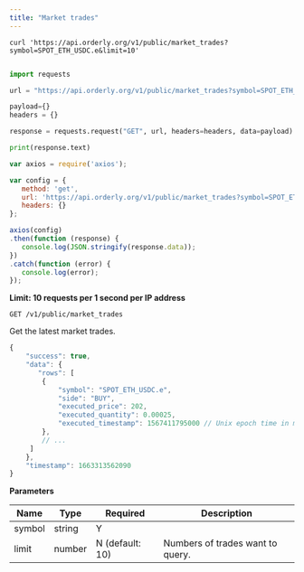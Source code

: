 ```yaml
---
title: "Market trades"
---
```


<RequestExample>

```shell
curl 'https://api.orderly.org/v1/public/market_trades?symbol=SPOT_ETH_USDC.e&limit=10'
```
```java
```
```python
import requests

url = "https://api.orderly.org/v1/public/market_trades?symbol=SPOT_ETH_USDC.e&limit=10"

payload={}
headers = {}

response = requests.request("GET", url, headers=headers, data=payload)

print(response.text)

```
```javascript
var axios = require('axios');

var config = {
   method: 'get',
   url: 'https://api.orderly.org/v1/public/market_trades?symbol=SPOT_ETH_USDC.e&limit=10',
   headers: {}
};

axios(config)
.then(function (response) {
   console.log(JSON.stringify(response.data));
})
.catch(function (error) {
   console.log(error);
});

```
</RequestExample>

**Limit: 10 requests per 1 second per IP address**

`GET /v1/public/market_trades`

Get the latest market trades.

<ResponseExample>

```js Response
{
    "success": true,
    "data": {
       "rows": [
        {
            "symbol": "SPOT_ETH_USDC.e",
            "side": "BUY",
            "executed_price": 202,
            "executed_quantity": 0.00025,
            "executed_timestamp": 1567411795000 // Unix epoch time in milliseconds
        },
        // ...
     ]
    },
    "timestamp": 1663313562090
}
```
</ResponseExample>

**Parameters**

| Name   | Type   | Required        | Description                      |
| ------ | ------ | --------------- | -------------------------------- |
| symbol | string | Y               |                                  |
| limit  | number | N (default: 10) | Numbers of trades want to query. |